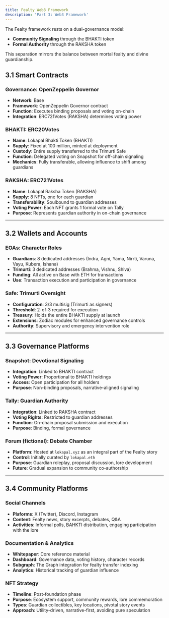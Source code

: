 ```yaml
---
title: Fealty Web3 Framework
description: 'Part 3: Web3 Framework'
---
```


The Fealty framework rests on a dual-governance model:  
- **Community Signaling** through the BHAKTI token  
- **Formal Authority** through the RAKSHA token  

This separation mirrors the balance between mortal fealty and divine guardianship.

## 3.1 Smart Contracts

### Governance: OpenZeppelin Governor
- **Network**: Base  
- **Framework**: OpenZeppelin Governor contract  
- **Function**: Executes binding proposals and voting on-chain  
- **Integration**: ERC721Votes (RAKSHA) determines voting power  

### BHAKTI: ERC20Votes
- **Name**: Lokapal Bhakti Token (BHAKTI)  
- **Supply**: Fixed at 100 million, minted at deployment  
- **Custody**: Entire supply transferred to the Trimurti Safe  
- **Function**: Delegated voting on Snapshot for off-chain signaling  
- **Mechanics**: Fully transferable, allowing influence to shift among guardians  

### RAKSHA: ERC721Votes
- **Name**: Lokapal Raksha Token (RAKSHA)  
- **Supply**: 8 NFTs, one for each guardian  
- **Transferability**: Soulbound to guardian addresses  
- **Voting Power**: Each NFT grants 1 formal vote on Tally  
- **Purpose**: Represents guardian authority in on-chain governance  

---

## 3.2 Wallets and Accounts

### EOAs: Character Roles
- **Guardians**: 8 dedicated addresses (Indra, Agni, Yama, Nirrti, Varuna, Vayu, Kubera, Ishana)  
- **Trimurti**: 3 dedicated addresses (Brahma, Vishnu, Shiva)  
- **Funding**: All active on Base with ETH for transactions  
- **Use**: Transaction execution and participation in governance  

### Safe: Trimurti Oversight
- **Configuration**: 3/3 multisig (Trimurti as signers)  
- **Threshold**: 2-of-3 required for execution  
- **Treasury**: Holds the entire BHAKTI supply at launch  
- **Extensions**: Zodiac modules for enhanced governance controls  
- **Authority**: Supervisory and emergency intervention role  

---

## 3.3 Governance Platforms

### Snapshot: Devotional Signaling
- **Integration**: Linked to BHAKTI contract  
- **Voting Power**: Proportional to BHAKTI holdings  
- **Access**: Open participation for all holders  
- **Purpose**: Non-binding proposals, narrative-aligned signaling  

### Tally: Guardian Authority
- **Integration**: Linked to RAKSHA contract  
- **Voting Rights**: Restricted to guardian addresses  
- **Function**: On-chain proposal submission and execution  
- **Purpose**: Binding, formal governance  

### Forum (fictional): Debate Chamber
- **Platform**: Hosted at `lokapal.xyz` as an integral part of the Fealty story
- **Control**: Initially curated by `lokapal.eth`  
- **Purpose**: Guardian roleplay, proposal discussion, lore development  
- **Future**: Gradual expansion to community co-authorship  

---

## 3.4 Community Platforms

### Social Channels
- **Plaforms**: X (Twitter), Discord, Instagram  
- **Content**: Fealty news, story excerpts, debates, Q&A
- **Activities**: Informal polls, BAHKTI distribution, engaging participation with the lore

### Documentation & Analytics
- **Whitepaper**: Core reference material  
- **Dashboard**: Governance data, voting history, character records  
- **Subgraph**: The Graph integration for fealty transfer indexing  
- **Analytics**: Historical tracking of guardian influence  

### NFT Strategy
- **Timeline**: Post-foundation phase  
- **Purpose**: Ecosystem support, community rewards, lore commemoration  
- **Types**: Guardian collectibles, key locations, pivotal story events  
- **Approach**: Utility-driven, narrative-first, avoiding pure speculation  

